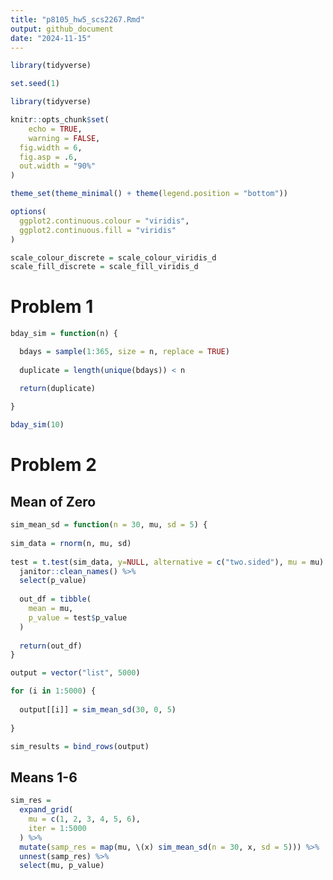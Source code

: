 ```yaml
---
title: "p8105_hw5_scs2267.Rmd"
output: github_document
date: "2024-11-15"
---
```


```r
library(tidyverse)

set.seed(1)
```

```r
library(tidyverse)

knitr::opts_chunk$set(
	echo = TRUE,
	warning = FALSE,
  fig.width = 6,
  fig.asp = .6,
  out.width = "90%"
)

theme_set(theme_minimal() + theme(legend.position = "bottom"))

options(
  ggplot2.continuous.colour = "viridis",
  ggplot2.continuous.fill = "viridis"
)

scale_colour_discrete = scale_colour_viridis_d
scale_fill_discrete = scale_fill_viridis_d
```

# Problem 1


```r
bday_sim = function(n) {

  bdays = sample(1:365, size = n, replace = TRUE)
  
  duplicate = length(unique(bdays)) < n

  return(duplicate)
  
}

bday_sim(10)
```

# Problem 2

## Mean of Zero

```r
sim_mean_sd = function(n = 30, mu, sd = 5) {
  
sim_data = rnorm(n, mu, sd)
  
test = t.test(sim_data, y=NULL, alternative = c("two.sided"), mu = mu) %>% broom::tidy() %>% 
  janitor::clean_names() %>% 
  select(p_value)
  
  out_df = tibble(
    mean = mu,
    p_value = test$p_value
  )
  
  return(out_df)
}
```

```r
output = vector("list", 5000)

for (i in 1:5000) {
  
  output[[i]] = sim_mean_sd(30, 0, 5)
  
}

sim_results = bind_rows(output)
```

## Means 1-6

```r
sim_res = 
  expand_grid(
    mu = c(1, 2, 3, 4, 5, 6),
    iter = 1:5000
  ) %>%  
  mutate(samp_res = map(mu, \(x) sim_mean_sd(n = 30, x, sd = 5))) %>%  
  unnest(samp_res) %>% 
  select(mu, p_value)
```


